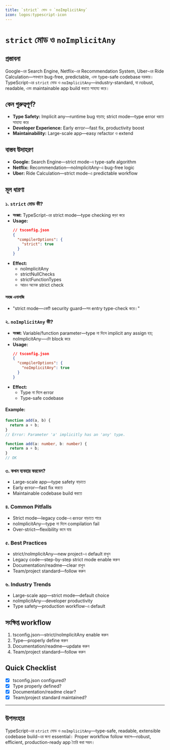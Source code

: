 ```yaml
---
title: `strict` মোড ও `noImplicitAny`
icon: logos:typescript-icon
---
```


# `strict` মোড ও `noImplicitAny`

## প্রস্তাবনা

Google-এর Search Engine, Netflix-এর Recommendation System, Uber-এর Ride Calculation—সবখানে bug-free, predictable, এবং type-safe codebase দরকার। TypeScript-এর `strict` মোড ও `noImplicitAny`—industry-standard, যা robust, readable, এবং maintainable app build করতে সাহায্য করে।

## কেন গুরুত্বপূর্ণ?

- **Type Safety:** Implicit any—runtime bug বাড়ায়; strict mode—type error ধরতে সাহায্য করে
- **Developer Experience:** Early error—fast fix, productivity boost
- **Maintainability:** Large-scale app—easy refactor ও extend

## বাস্তব উদাহরণ

- **Google:** Search Engine—strict mode-এ type-safe algorithm
- **Netflix:** Recommendation—noImplicitAny-এ bug-free logic
- **Uber:** Ride Calculation—strict mode-এ predictable workflow

## মূল ধারণা

### ১. `strict` মোড কী?

- **সংজ্ঞা:** TypeScript-এর strict mode—type checking কড়া করে
- **Usage:**
  ```json
  // tsconfig.json
  {
    "compilerOptions": {
      "strict": true
    }
  }
  ```
- **Effect:**
  - noImplicitAny
  - strictNullChecks
  - strictFunctionTypes
  - আরও অনেক strict check

#### সহজ এনালজি

- "strict mode—একটি security guard—সব entry type-check করে।"

### ২. `noImplicitAny` কী?

- **সংজ্ঞা:** Variable/function parameter—type না দিলে implicit any assign হয়; noImplicitAny—এটা block করে
- **Usage:**
  ```json
  // tsconfig.json
  {
    "compilerOptions": {
      "noImplicitAny": true
    }
  }
  ```
- **Effect:**
  - Type না দিলে error
  - Type-safe codebase

#### Example:
```typescript
function add(a, b) {
  return a + b;
}
// Error: Parameter 'a' implicitly has an 'any' type.

function add(a: number, b: number) {
  return a + b;
}
// OK
```

### ৩. কখন ব্যবহার করবেন?

- Large-scale app—type safety বাড়াতে
- Early error—fast fix করতে
- Maintainable codebase build করতে

### ৪. Common Pitfalls

- Strict mode—legacy code-এ error বাড়াতে পারে
- noImplicitAny—type না দিলে compilation fail
- Over-strict—flexibility কমে যায়

### ৫. Best Practices

- strict/noImplicitAny—new project-এ default রাখুন
- Legacy code—step-by-step strict mode enable করুন
- Documentation/readme—clear রাখুন
- Team/project standard—follow করুন

### ৬. Industry Trends

- Large-scale app—strict mode—default choice
- noImplicitAny—developer productivity
- Type safety—production workflow-এ default

## সংক্ষিপ্ত workflow

1. tsconfig.json—strict/noImplicitAny enable করুন
2. Type—properly define করুন
3. Documentation/readme—update করুন
4. Team/project standard—follow করুন

## Quick Checklist

- [x] tsconfig.json configured?
- [x] Type properly defined?
- [x] Documentation/readme clear?
- [x] Team/project standard maintained?

---

## উপসংহার

TypeScript-এর `strict` মোড ও `noImplicitAny`—type-safe, readable, extensible codebase build-এর জন্য essential। Proper workflow follow করলে—robust, efficient, production-ready app তৈরি করা সম্ভব।

